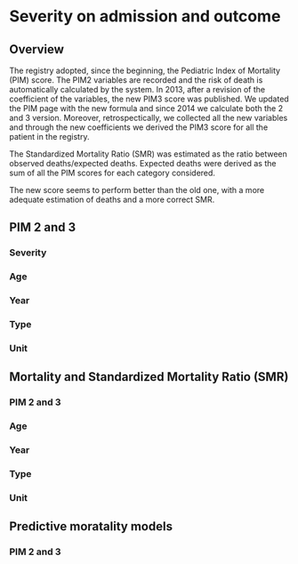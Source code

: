 # Severity on admission and outcome {#severity .tabset .tabset-fade .tabset-pills}

## Overview {-}

The registry adopted, since the beginning, the Pediatric Index of Mortality (PIM) score. The PIM2 variables are
recorded and the risk of death is automatically calculated by the system. In 2013, after a revision of the coefficient of the variables, the new PIM3 score was published. We updated the PIM page with the new formula and since 2014 we calculate both the 2 and 3 version. Moreover, retrospectically, we collected all the new variables and through the new coefficients we derived the PIM3 score for all the patient in the registry.

The Standardized Mortality Ratio (SMR) was estimated as the ratio between observed deaths/expected deaths.
Expected deaths were derived as the sum of all the PIM scores for each category considered.

The new score seems to perform better than the old one, with a more adequate estimation of deaths and a more
correct SMR.


## PIM 2 and 3 {.tabset .tabset-dropdown}

### Severity

### Age

### Year

### Type

### Unit


## Mortality and Standardized Mortality Ratio (SMR) {.tabset .tabset-dropdown}

### PIM 2 and 3

### Age

### Year

### Type

### Unit


## Predictive moratality models

### PIM 2 and 3
